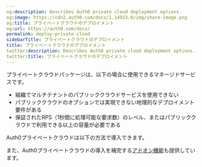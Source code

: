 ```yaml
---
og:description: Describes Auth0 private cloud deployment options.
og:image: https://cdn2.auth0.com/docs/1.14553.0/img/share-image.png
og:title: プライベートクラウドのデプロイメント
og:url: https://auth0.com/docs/
permalink: deploy-private-cloud
sidebarTitle: プライベートクラウドのデプロイメント
title: プライベートクラウドのデプロイメント
twitter:description: Describes Auth0 private cloud deployment options.
twitter:title: プライベートクラウドのデプロイメント
---
```


プライベートクラウドパッケージは、以下の場合に使用できるマネージドサービスです。

* 組織でマルチテナントのパブリッククラウドサービスを使用できない
* パブリッククラウドのオプションでは実現できない地理的なデプロイメント要件がある
* 保証されたRPS（1秒間に処理可能な要求数）のレベル、またはパブリッククラウドで利用できる以上の容量が必要である

Auth0プライベートクラウドは以下の方法で導入できます。



また、Auth0プライベートクラウドの導入を補完する[アドオン機能](/private-cloud-add-on-features)も提供しています。